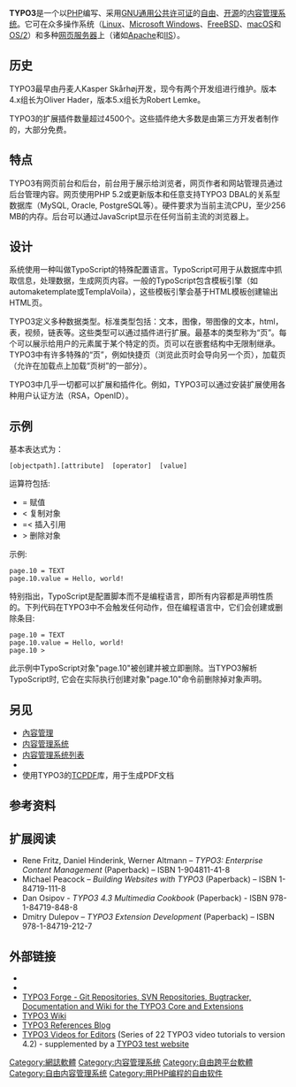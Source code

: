 {{Refimprove|time=2017-05-10T03:25:12+00:00}}
{{NoteTA|G1=IT|G2=FL}}
{{Infobox software
| name                   = TYPO3
| logo                   = [[File:Logo_TYPO3.svg|200px]]
| screenshot             = [[File:TYPO3_Backend.png|280px]]
| caption                = TYPO3 CMS 7 backend
| collapsible            =
| author                 = Kasper Skårhøj
| developer              = {{tsl|en|TYPO3 Association}}
| released               = {{Start date and age|1998}}
| discontinued           =
| latest release version = 11.5.5
| latest release date    = {{Release date and age|2022|01|11}}
| status                 = 活跃
| programming language   = [[PHP|PHP]]、[[SQL|SQL]]、[[JavaScript|JavaScript]]
| operating system       =
| platform               = [[跨平台|跨平台]]
| size                   = {{Nowrap|21.5 [[百万字节|MB]]}}
| language               = 51种语言
| genre                  = {{tsl|en|Content management framework|内容管理框架}}、[[内容管理系统|内容管理系统]]
| license                = [[GNU通用公共许可证|GNU通用公共许可证]]
| website                = {{URL|typo3.org}}
| bodystyle = width:290px;
| frequently updated     =
}}
'''TYPO3'''是一个以[[PHP|PHP]]编写、采用[[GNU通用公共许可证|GNU通用公共许可证]]的[[自由软件|自由]]、[[开源|开源]]的[[内容管理系统|内容管理系统]]。它可在众多操作系统（[[Linux|Linux]]、[[Microsoft_Windows|Microsoft Windows]]、[[FreeBSD|FreeBSD]]、[[macOS|macOS]]和[[OS/2|OS/2]]）和多种[[网页服务器|网页服务器]]上（诸如[[Apache_HTTP_Server|Apache]]和[[網際網路資訊服務|IIS]]）。

== 历史 ==
TYPO3最早由丹麦人Kasper Skårhøj开发，现今有两个开发组进行维护。版本4.x组长为Oliver Hader，版本5.x组长为Robert Lemke。

TYPO3的扩展插件数量超过4500个。这些插件绝大多数是由第三方开发者制作的，大部分免费。

== 特点 ==
TYPO3有网页前台和后台，前台用于展示给浏览者，网页作者和网站管理员通过后台管理内容。网页使用PHP 5.2或更新版本和任意支持TYPO3 DBAL的关系型数据库（MySQL, Oracle, PostgreSQL等）。硬件要求为当前主流CPU，至少256 MB的内存。后台可以通过JavaScript显示在任何当前主流的浏览器上。

== 设计 ==
系统使用一种叫做TypoScript的特殊配置语言。TypoScript可用于从数据库中抓取信息，处理数据，生成网页内容。一般的TypoScript包含模板引擎（如automaketemplate或TemplaVoila），这些模板引擎会基于HTML模板创建输出HTML页。

TYPO3定义多种数据类型。标准类型包括：文本，图像，带图像的文本，html，表，视频，链表等。这些类型可以通过插件进行扩展。最基本的类型称为“页”。每个可以展示给用户的元素属于某个特定的页。页可以在嵌套结构中无限制继承。TYPO3中有许多特殊的“页”，例如快捷页（浏览此页时会导向另一个页），加载页（允许在加载点上加载“页树”的一部分）。

TYPO3中几乎一切都可以扩展和插件化。例如，TYPO3可以通过安装扩展使用各种用户认证方法（RSA，OpenID）。

== 示例 ==
基本表达式为：

 [objectpath].[attribute]  [operator]  [value]

运算符包括:
* = 赋值
* < 复制对象
* =< 插入引用
* > 删除对象

示例:
 page.10 = TEXT
 page.10.value = Hello, world!

特别指出，TypoScript是配置脚本而不是编程语言，即所有内容都是声明性质的。下列代码在TYPO3中不会触发任何动作，但在编程语言中，它们会创建或删除条目:

 page.10 = TEXT
 page.10.value = Hello, world!
 page.10 >

此示例中TypoScript对象"page.10"被创建并被立即删除。当TYPO3解析TypoScript时, 它会在实际执行创建对象"page.10"命令前删除掉对象声明。

== 另见 ==
{{portal|自由软件}}
{{div col|colwidth=30em}}
* [[內容管理|內容管理]]
* [[内容管理系统|内容管理系统]]
* [[内容管理系统列表|内容管理系统列表]]
* {{tsl|en|List of applications with iCalendar support}}
* 使用TYPO3的[[TCPDF|TCPDF]]库，用于生成PDF文档
{{div col end}}

==参考资料==
{{reflist}}

== 扩展阅读 ==
* Rene Fritz, Daniel Hinderink, Werner Altmann – ''TYPO3: Enterprise Content Management'' (Paperback) – ISBN 1-904811-41-8
* Michael Peacock – ''Building Websites with TYPO3'' (Paperback) – ISBN 1-84719-111-8
* Dan Osipov - ''TYPO3 4.3 Multimedia Cookbook'' (Paperback) - ISBN 978-1-84719-848-8
* Dmitry Dulepov – ''TYPO3 Extension Development'' (Paperback) – ISBN 978-1-84719-212-7

== 外部链接 ==
{{Commons category}}
* {{Official website|https://typo3.org|Official Developer Resources}}
* {{Official website|https://typo3.com}}
* [https://web.archive.org/web/20180812112502/https://forge.typo3.org/ TYPO3 Forge - Git Repositories, SVN Repositories, Bugtracker, Documentation and Wiki for the TYPO3 Core and Extensions]
* [https://web.archive.org/web/20121101112934/http://wiki.typo3.org/ TYPO3 Wiki]
* [https://web.archive.org/web/20170318122433/https://www.t3blog.com/ TYPO3 References Blog]
* [https://web.archive.org/web/20091124033102/http://typo3.org/documentation/videos/ TYPO3 Videos for Editors] (Series of 22 TYPO3 video tutorials to version 4.2) - supplemented by a [https://web.archive.org/web/20150502102011/http://www.typo3-test.org/#c134 TYPO3 test website]

{{Application frameworks}}

{{DEFAULTSORT:Typo3}}
[[Category:網誌軟體|Category:網誌軟體]]
[[Category:内容管理系统|Category:内容管理系统]]
[[Category:自由跨平台軟體|Category:自由跨平台軟體]]
[[Category:自由内容管理系统|Category:自由内容管理系统]]
[[Category:用PHP编程的自由软件|Category:用PHP编程的自由软件]]